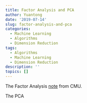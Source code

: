 ```yaml
---
title: Factor Analysis and PCA
author: Yuantong
date: '2019-07-14'
slug: factor-analysis-and-pca
categories:
  - Machine Learning
  - Algorithms
  - Dimension Reduction
tags:
  - Algorithms
  - Machine Learning
  - Dimension Reduction
description: ''
topics: []
---
```


The Factor Analysis [note](https://www.cs.cmu.edu/~pmuthuku/mlsp_page/lectures/slides/JFA_presentation_final.pdf) from CMU.

The PCA
